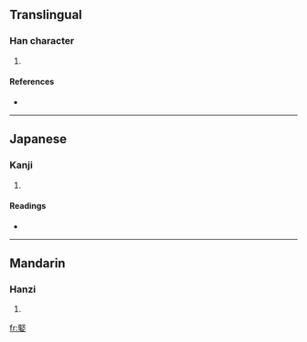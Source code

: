 ==Translingual==

===Han character===
{{Han char|rn=38|rad=女|as=08|sn=11|four=7740<sub>4</sub>|canj=尸水女 (SEV), XX尸水女 (XXSEV)}}

# {{defn|Han|sort=女08}}

====References====
* {{Han ref|kx=0265.030|dkj=06421|dj=0532.020|hdz=21056.120|uh=5A5C|ud=23132|bh=D4EE|bd=54510}}

----

==Japanese==

===Kanji===
{{ja-kanji|grade=|rs=女08}}

# {{defn|Japanese}}

====Readings====
* {{ja-readings|on=[[かん]] (kan), [[けん]] (ken), [[きん]] (kin)|kun=[[うつくしい]] (utsukushii)}}

----

==Mandarin==

===Hanzi===
{{cmn-hanzi|pin=[[qiān]] ([[qian1]])|wg=ch'ien<sup>1</sup>}}

# {{defn|Mandarin}}

[[fr:婜]]